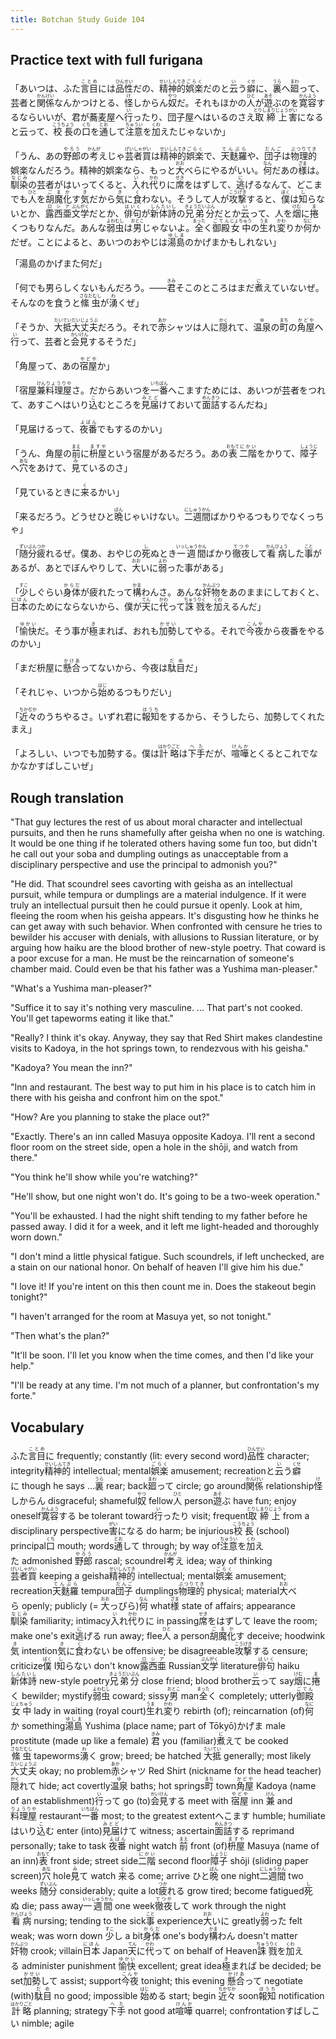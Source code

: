 ```yaml
---
title: Botchan Study Guide 104
---
```


## Practice text with full furigana

<p>
「あいつは、ふた<ruby><rb>言目</rb><rt>ことめ</rt></ruby>には<ruby><rb>品性</rb><rt>ひんせい</rt></ruby>だの、<ruby><rb>精神的</rb><rt>せいしんてき</rt></ruby><ruby><rb>娯楽</rb><rt>ごらく</rt></ruby>だのと<ruby><rb>云</rb><rt>い</rt></ruby>う<ruby><rb>癖</rb><rt>くせ</rt></ruby>に、<ruby><rb>裏</rb><rt>うら</rt></ruby>へ<ruby><rb>廻</rb><rt>まわ</rt></ruby>って、芸者と<ruby><rb>関係</rb><rt>かんけい</rt></ruby>なんかつけとる、<ruby><rb>怪</rb><rt>け</rt></ruby>しからん<ruby><rb>奴</rb><rt>やつ</rt></ruby>だ。それもほかの<ruby><rb>人</rb><rt>ひと</rt></ruby>が<ruby><rb>遊</rb><rt>あそ</rt></ruby>ぶのを<ruby><rb>寛容</rb><rt>かんよう</rt></ruby>するならいいが、君が蕎麦屋へ<ruby><rb>行</rb><rt>い</rt></ruby>ったり、団子屋へはいるのさえ<ruby><rb>取締上</rb><rt>とりしまりじょう</rt></ruby><ruby><rb>害</rb><rt>がい</rt></ruby>になると云って、<ruby><rb>校長</rb><rt>こうちょう</rt></ruby>の<ruby><rb>口</rb><rt>くち</rt></ruby>を<ruby><rb>通</rb><rt>とお</rt></ruby>して<ruby><rb>注意</rb><rt>ちゅうい</rt></ruby>を<ruby><rb>加</rb><rt>くわ</rt></ruby>えたじゃないか」
</p>

<p>
「うん、あの<ruby><rb>野郎</rb><rt>やろう</rt></ruby>の<ruby><rb>考</rb><rt>かんが</rt></ruby>えじゃ<ruby><rb>芸者買</rb><rt>げいしゃがい</rt></ruby>は<ruby><rb>精神的</rb><rt>せいしんてき</rt></ruby><ruby><rb>娯楽</rb><rt>ごらく</rt></ruby>で、<ruby><rb>天麩羅</rb><rt>てんぷら</rt></ruby>や、<ruby><rb>団子</rb><rt>だんご</rt></ruby>は<ruby><rb>物理的</rb><rt>ぶつりてき</rt></ruby>娯楽なんだろう。精神的娯楽なら、もっと<ruby><rb>大</rb><rt>おお</rt></ruby>べらにやるがいい。<ruby><rb>何</rb><rt>なん</rt></ruby>だあの<ruby><rb>様</rb><rt>ざま</rt></ruby>は。<ruby><rb>馴染</rb><rt>なじみ</rt></ruby>の芸者がはいってくると、<ruby><rb>入</rb><rt>い</rt></ruby>れ<ruby><rb>代</rb><rt>かわ</rt></ruby>りに<ruby><rb>席</rb><rt>せき</rt></ruby>をはずして、<ruby><rb>逃</rb><rt>に</rt></ruby>げるなんて、どこまでも<ruby><rb>人</rb><rt>ひと</rt></ruby>を<ruby><rb>胡魔化</rb><rt>ごまか</rt></ruby>す<ruby><rb>気</rb><rt>き</rt></ruby>だから<ruby><rb>気</rb><rt>き</rt></ruby>に<ruby><rb>食</rb><rt>く</rt></ruby>わない。そうして人が<ruby><rb>攻撃</rb><rt>こうげき</rt></ruby>すると、<ruby><rb>僕</rb><rt>ぼく</rt></ruby>は<ruby><rb>知</rb><rt>し</rt></ruby>らないとか、<ruby><rb>露西亜</rb><rt>ロシア</rt></ruby><ruby><rb>文学</rb><rt>ぶんがく</rt></ruby>だとか、<ruby><rb>俳句</rb><rt>はいく</rt></ruby>が<ruby><rb>新体詩</rb><rt>しんたいし</rt></ruby>の<ruby><rb>兄弟分</rb><rt>きょうだいぶん</rt></ruby>だとか<ruby><rb>云</rb><rt>い</rt></ruby>って、人を<ruby><rb>烟</rb><rt>けむ</rt></ruby>に<ruby><rb>捲</rb><rt>ま</rt></ruby>くつもりなんだ。あんな<ruby><rb>弱虫</rb><rt>よわむし</rt></ruby>は<ruby><rb>男</rb><rt>おとこ</rt></ruby>じゃないよ。<ruby><rb>全</rb><rt>まった</rt></ruby>く<ruby><rb>御殿</rb><rt>ごてん</rt></ruby><ruby><rb>女中</rb><rt>じょちゅう</rt></ruby>の<ruby><rb>生</rb><rt>うま</rt></ruby>れ<ruby><rb>変</rb><rt>かわ</rt></ruby>りか<ruby><rb>何</rb><rt>なに</rt></ruby>かだぜ。ことによると、あいつのおやじは<ruby><rb>湯島</rb><rt>ゆしま</rt></ruby>のかげまかもしれない」
</p>

「湯島のかげまた何だ」

<p>
「何でも男らしくないもんだろう。――<ruby><rb>君</rb><rt>きみ</rt></ruby>そこのところはまだ<ruby><rb>煮</rb><rt>に</rt></ruby>えていないぜ。そんなのを食うと<ruby><rb>絛虫</rb><rt>さなだむし</rt></ruby>が<ruby><rb>湧</rb><rt>わ</rt></ruby>くぜ」
</p>

<p>
「そうか、<ruby><rb>大抵</rb><rt>たいてい</rt></ruby><ruby><rb>大丈夫</rb><rt>だいじょうぶ</rt></ruby>だろう。それで<ruby><rb>赤</rb><rt>あか</rt></ruby>シャツは人に<ruby><rb>隠</rb><rt>かく</rt></ruby>れて、<ruby><rb>温泉</rb><rt>ゆ</rt></ruby>の<ruby><rb>町</rb><rt>まち</rt></ruby>の<ruby><rb>角屋</rb><rt>かどや</rt></ruby>へ<ruby><rb>行</rb><rt>い</rt></ruby>って、芸者と<ruby><rb>会見</rb><rt>かいけん</rt></ruby>するそうだ」
</p>

<p>
「角屋って、あの<ruby><rb>宿屋</rb><rt>やどや</rt></ruby>か」
</p>

<p>
「宿屋<ruby><rb>兼</rb><rt>けん</rt></ruby><ruby><rb>料理屋</rb><rt>りょうりや</rt></ruby>さ。だからあいつを<ruby><rb>一番</rb><rt>いちばん</rt></ruby>へこますためには、あいつが芸者をつれて、あすこへはいり<ruby><rb>込</rb><rt>こ</rt></ruby>むところを<ruby><rb>見届</rb><rt>みとど</rt></ruby>けておいて<ruby><rb>面詰</rb><rt>めんきつ</rt></ruby>するんだね」
</p>

<p>
「見届けるって、<ruby><rb>夜番</rb><rt>よばん</rt></ruby>でもするのかい」
</p>

<p>
「うん、角屋の<ruby><rb>前</rb><rt>まえ</rt></ruby>に<ruby><rb>枡屋</rb><rt>ますや</rt></ruby>という宿屋があるだろう。あの<ruby><rb>表</rb><rt>おもて</rt></ruby><ruby><rb>二階</rb><rt>にかい</rt></ruby>をかりて、<ruby><rb>障子</rb><rt>しょうじ</rt></ruby>へ<ruby><rb>穴</rb><rt>あな</rt></ruby>をあけて、<ruby><rb>見</rb><rt>み</rt></ruby>ているのさ」
</p>

<p>
「見ているときに<ruby><rb>来</rb><rt>く</rt></ruby>るかい」
</p>

<p>
「来るだろう。どうせひと<ruby><rb>晩</rb><rt>ばん</rt></ruby>じゃいけない。<ruby><rb>二週間</rb><rt>にしゅうかん</rt></ruby>ばかりやるつもりでなくっちゃ」
</p>

<p>
「<ruby><rb>随分</rb><rt>ずいぶん</rt></ruby><ruby><rb>疲</rb><rt>つか</rt></ruby>れるぜ。僕あ、おやじの<ruby><rb>死</rb><rt>し</rt></ruby>ぬとき<ruby><rb>一週間</rb><rt>いっしゅうかん</rt></ruby>ばかり<ruby><rb>徹夜</rb><rt>てつや</rt></ruby>して<ruby><rb>看病</rb><rt>かんびょう</rt></ruby>した<ruby><rb>事</rb><rt>こと</rt></ruby>があるが、あとでぼんやりして、<ruby><rb>大</rb><rt>おお</rt></ruby>いに<ruby><rb>弱</rb><rt>よわ</rt></ruby>った事がある」
</p>

<p>
「<ruby><rb>少</rb><rt>すこ</rt></ruby>しぐらい<ruby><rb>身体</rb><rt>からだ</rt></ruby>が疲れたって<ruby><rb>構</rb><rt>かま</rt></ruby>わんさ。あんな<ruby><rb>奸物</rb><rt>かんぶつ</rt></ruby>をあのままにしておくと、<ruby><rb>日本</rb><rt>にほん</rt></ruby>のためにならないから、僕が<ruby><rb>天</rb><rt>てん</rt></ruby>に<ruby><rb>代</rb><rt>かわ</rt></ruby>って<ruby><rb>誅戮</rb><rt>ちゅうりく</rt></ruby>を<ruby><rb>加</rb><rt>くわ</rt></ruby>えるんだ」
</p>

<p>
「<ruby><rb>愉快</rb><rt>ゆかい</rt></ruby>だ。そう事が<ruby><rb>極</rb><rt>き</rt></ruby>まれば、おれも<ruby><rb>加勢</rb><rt>かせい</rt></ruby>してやる。それで<ruby><rb>今夜</rb><rt>こんや</rt></ruby>から夜番をやるのかい」
</p>

<p>
「まだ枡屋に<ruby><rb>懸合</rb><rt>かけあ</rt></ruby>ってないから、今夜は<ruby><rb>駄目</rb><rt>だめ</rt></ruby>だ」
</p>

<p>
「それじゃ、いつから<ruby><rb>始</rb><rt>はじ</rt></ruby>めるつもりだい」
</p>

<p>
「<ruby><rb>近々</rb><rt>ちかぢか</rt></ruby>のうちやるさ。いずれ君に<ruby><rb>報知</rb><rt>ほうち</rt></ruby>をするから、そうしたら、加勢してくれたまえ」
</p>

<p>
「よろしい、いつでも加勢する。僕は<ruby><rb>計略</rb><rt>はかりごと</rt></ruby>は<ruby><rb>下手</rb><rt>へた</rt></ruby>だが、<ruby><rb>喧嘩</rb><rt>けんか</rt></ruby>とくるとこれでなかなかすばしこいぜ」
</p>


## Rough translation

"That guy lectures the rest of us about moral character and intellectual pursuits, and then he runs shamefully after geisha when no one is watching. It would be one thing if he tolerated others having some fun too, but didn't he call out your soba and dumpling outings as unacceptable from a disciplinary perspective and use the principal to admonish you?"

"He did. That scoundrel sees cavorting with geisha as an intellectual pursuit, while tempura or dumplings are a material indulgence. If it were truly an intellectual pursuit then he could pursue it openly. Look at him, fleeing the room when his geisha appears. It's disgusting how he thinks he can get away with such behavior. When confronted with censure he tries to bewilder his accuser with denials, with allusions to Russian literature, or by arguing how haiku are the blood brother of new-style poetry. That coward is a poor excuse for a man. He must be the reincarnation of someone's chamber maid. Could even be that his father was a Yushima man-pleaser."

"What's a Yushima man-pleaser?"

"Suffice it to say it's nothing very masculine. ... That part's not cooked. You'll get tapeworms eating it like that."

"Really? I think it's okay. Anyway, they say that Red Shirt makes clandestine visits to Kadoya, in the hot springs town, to rendezvous with his geisha."

"Kadoya? You mean the inn?"

"Inn and restaurant. The best way to put him in his place is to catch him in there with his geisha and confront him on the spot."

"How? Are you planning to stake the place out?"

"Exactly. There's an inn called Masuya opposite Kadoya. I'll rent a second floor room on the street side, open a hole in the shōji, and watch from there."

"You think he'll show while you're watching?"

"He'll show, but one night won't do. It's going to be a two-week operation."

"You'll be exhausted. I had the night shift tending to my father before he passed away. I did it for a week, and it left me light-headed and thoroughly worn down."

"I don't mind a little physical fatigue. Such scoundrels, if left unchecked, are a stain on our national honor. On behalf of heaven I'll give him his due."

"I love it! If you're intent on this then count me in. Does the stakeout begin tonight?"

"I haven't arranged for the room at Masuya yet, so not tonight."

"Then what's the plan?"

"It'll be soon. I'll let you know when the time comes, and then I'd like your help."

"I'll be ready at any time. I'm not much of a planner, but confrontation's my forte."


## Vocabulary

<p>
<span className="vocabstudy">ふた<ruby><rb>言目</rb><rt>ことめ</rt></ruby>に&nbsp;frequently; constantly (lit: every second word)</span><span className="vocabstudy"><ruby><rb>品性</rb><rt>ひんせい</rt></ruby>&nbsp;character; integrity</span><span className="vocabstudy"><ruby><rb>精神的</rb><rt>せいしんてき</rt></ruby>&nbsp;intellectual; mental</span><span className="vocabstudy"><ruby><rb>娯楽</rb><rt>ごらく</rt></ruby>&nbsp;amusement; recreation</span><span className="vocabstudy">と<ruby><rb>云</rb><rt>い</rt></ruby>う<ruby><rb>癖</rb><rt>くせ</rt></ruby>に&nbsp;though he says ...</span><span className="vocabstudy"><ruby><rb>裏</rb><rt>うら</rt></ruby>&nbsp;rear; back</span><span className="vocabstudy"><ruby><rb>廻</rb><rt>まわ</rt></ruby>って&nbsp;circle; go around</span><span className="vocabstudy"><ruby><rb>関係</rb><rt>かんけい</rt></ruby>&nbsp;relationship</span><span className="vocabstudy"><ruby><rb>怪</rb><rt>け</rt></ruby>しからん&nbsp;disgraceful; shameful</span><span className="vocabstudy"><ruby><rb>奴</rb><rt>やつ</rt></ruby>&nbsp;fellow</span><span className="vocabstudy"><ruby><rb>人</rb><rt>ひと</rt></ruby>&nbsp;person</span><span className="vocabstudy"><ruby><rb>遊</rb><rt>あそ</rt></ruby>ぶ&nbsp;have fun; enjoy oneself</span><span className="vocabstudy"><ruby><rb>寛容</rb><rt>かんよう</rt></ruby>する&nbsp;be tolerant toward</span><span className="vocabstudy"><ruby><rb>行</rb><rt>い</rt></ruby>ったり&nbsp;visit; frequent</span><span className="vocabstudy"><ruby><rb>取締上</rb><rt>とりしまりじょう</rt></ruby>&nbsp;from a disciplinary perspective</span><span className="vocabstudy"><ruby><rb>害</rb><rt>がい</rt></ruby>になる&nbsp;do harm; be injurious</span><span className="vocabstudy"><ruby><rb>校長</rb><rt>こうちょう</rt></ruby>&nbsp;(school) principal</span><span className="vocabstudy"><ruby><rb>口</rb><rt>くち</rt></ruby>&nbsp;mouth; words</span><span className="vocabstudy"><ruby><rb>通</rb><rt>とお</rt></ruby>して&nbsp;through; by way of</span><span className="vocabstudy"><ruby><rb>注意</rb><rt>ちゅうい</rt></ruby>を<ruby><rb>加</rb><rt>くわ</rt></ruby>えた&nbsp;admonished</span>
<span className="vocabstudy"><ruby><rb>野郎</rb><rt>やろう</rt></ruby>&nbsp;rascal; scoundrel</span><span className="vocabstudy"><ruby><rb>考</rb><rt>かんが</rt></ruby>え&nbsp;idea; way of thinking</span><span className="vocabstudy"><ruby><rb>芸者買</rb><rt>げいしゃがい</rt></ruby>&nbsp;keeping a geisha</span><span className="vocabstudy"><ruby><rb>精神的</rb><rt>せいしんてき</rt></ruby>&nbsp;intellectual; mental</span><span className="vocabstudy"><ruby><rb>娯楽</rb><rt>ごらく</rt></ruby>&nbsp;amusement; recreation</span><span className="vocabstudy"><ruby><rb>天麩羅</rb><rt>てんぷら</rt></ruby>&nbsp;tempura</span><span className="vocabstudy"><ruby><rb>団子</rb><rt>だんご</rt></ruby>&nbsp;dumplings</span><span className="vocabstudy"><ruby><rb>物理的</rb><rt>ぶつりてき</rt></ruby>&nbsp;physical; material</span><span className="vocabstudy"><ruby><rb>大</rb><rt>おお</rt></ruby>べら&nbsp;openly; publicly (= <ruby><rb>大</rb><rt>おお</rt></ruby>っぴら)</span><span className="vocabstudy"><ruby><rb>何</rb><rt>なん</rt></ruby>&nbsp;what</span><span className="vocabstudy"><ruby><rb>様</rb><rt>ざま</rt></ruby>&nbsp;state of affairs; appearance</span><span className="vocabstudy"><ruby><rb>馴染</rb><rt>なじみ</rt></ruby>&nbsp;familiarity; intimacy</span><span className="vocabstudy"><ruby><rb>入</rb><rt>い</rt></ruby>れ<ruby><rb>代</rb><rt>かわ</rt></ruby>りに&nbsp;in passing</span><span className="vocabstudy"><ruby><rb>席</rb><rt>せき</rt></ruby>をはずして&nbsp;leave the room; make one's exit</span><span className="vocabstudy"><ruby><rb>逃</rb><rt>に</rt></ruby>げる&nbsp;run away; flee</span><span className="vocabstudy"><ruby><rb>人</rb><rt>ひと</rt></ruby>&nbsp;a person</span><span className="vocabstudy"><ruby><rb>胡魔化</rb><rt>ごまか</rt></ruby>す&nbsp;deceive; hoodwink</span><span className="vocabstudy"><ruby><rb>気</rb><rt>き</rt></ruby>&nbsp;intention</span><span className="vocabstudy"><ruby><rb>気</rb><rt>き</rt></ruby>に<ruby><rb>食</rb><rt>く</rt></ruby>わない&nbsp;be offensive; be disagreeable</span><span className="vocabstudy"><ruby><rb>攻撃</rb><rt>こうげき</rt></ruby>する&nbsp;censure; criticize</span><span className="vocabstudy"><ruby><rb>僕</rb><rt>ぼく</rt></ruby>&nbsp;I</span><span className="vocabstudy"><ruby><rb>知</rb><rt>し</rt></ruby>らない&nbsp;don't know</span><span className="vocabstudy"><ruby><rb>露西亜</rb><rt>ロシア</rt></ruby>&nbsp;Russian</span><span className="vocabstudy"><ruby><rb>文学</rb><rt>ぶんがく</rt></ruby>&nbsp;literature</span><span className="vocabstudy"><ruby><rb>俳句</rb><rt>はいく</rt></ruby>&nbsp;haiku</span><span className="vocabstudy"><ruby><rb>新体詩</rb><rt>しんたいし</rt></ruby>&nbsp;new-style poetry</span><span className="vocabstudy"><ruby><rb>兄弟分</rb><rt>きょうだいぶん</rt></ruby>&nbsp;close friend; blood brother</span><span className="vocabstudy"><ruby><rb>云</rb><rt>い</rt></ruby>って&nbsp;say</span><span className="vocabstudy"><ruby><rb>烟</rb><rt>けむ</rt></ruby>に<ruby><rb>捲</rb><rt>ま</rt></ruby>く&nbsp;bewilder; mystify</span><span className="vocabstudy"><ruby><rb>弱虫</rb><rt>よわむし</rt></ruby>&nbsp;coward; sissy</span><span className="vocabstudy"><ruby><rb>男</rb><rt>おとこ</rt></ruby>&nbsp;man</span><span className="vocabstudy"><ruby><rb>全</rb><rt>まった</rt></ruby>く&nbsp;completely; utterly</span><span className="vocabstudy"><ruby><rb>御殿</rb><rt>ごてん</rt></ruby><ruby><rb>女中</rb><rt>じょちゅう</rt></ruby>&nbsp;lady in waiting (royal court)</span><span className="vocabstudy"><ruby><rb>生</rb><rt>うま</rt></ruby>れ<ruby><rb>変</rb><rt>かわ</rt></ruby>り&nbsp;rebirth (of); reincarnation (of)</span><span className="vocabstudy"><ruby><rb>何</rb><rt>なに</rt></ruby>か&nbsp;something</span><span className="vocabstudy"><ruby><rb>湯島</rb><rt>ゆしま</rt></ruby>&nbsp;Yushima (place name; part of Tōkyō)</span><span className="vocabstudy">かげま&nbsp;male prostitute (made up like a female)</span>
<span className="vocabstudy"><ruby><rb>君</rb><rt>きみ</rt></ruby>&nbsp;you (familiar)</span><span className="vocabstudy"><ruby><rb>煮</rb><rt>に</rt></ruby>えて&nbsp;be cooked</span><span className="vocabstudy"><ruby><rb>絛虫</rb><rt>さなだむし</rt></ruby>&nbsp;tapeworms</span><span className="vocabstudy"><ruby><rb>湧</rb><rt>わ</rt></ruby>く&nbsp;grow; breed; be hatched</span>
<span className="vocabstudy"><ruby><rb>大抵</rb><rt>たいてい</rt></ruby>&nbsp;generally; most likely</span><span className="vocabstudy"><ruby><rb>大丈夫</rb><rt>だいじょうぶ</rt></ruby>&nbsp;okay; no problem</span><span className="vocabstudy"><ruby><rb>赤</rb><rt>あか</rt></ruby>シャツ&nbsp;Red Shirt (nickname for the head teacher)</span><span className="vocabstudy"><ruby><rb>隠</rb><rt>かく</rt></ruby>れて&nbsp;hide; act covertly</span><span className="vocabstudy"><ruby><rb>温泉</rb><rt>ゆ</rt></ruby>&nbsp;baths; hot springs</span><span className="vocabstudy"><ruby><rb>町</rb><rt>まち</rt></ruby>&nbsp;town</span><span className="vocabstudy"><ruby><rb>角屋</rb><rt>かどや</rt></ruby>&nbsp;Kadoya (name of an establishment)</span><span className="vocabstudy"><ruby><rb>行</rb><rt>い</rt></ruby>って&nbsp;go (to)</span><span className="vocabstudy"><ruby><rb>会見</rb><rt>かいけん</rt></ruby>する&nbsp;meet with</span>
<span className="vocabstudy"><ruby><rb>宿屋</rb><rt>やどや</rt></ruby>&nbsp;inn</span>
<span className="vocabstudy"><ruby><rb>兼</rb><rt>けん</rt></ruby>&nbsp;and</span><span className="vocabstudy"><ruby><rb>料理屋</rb><rt>りょうりや</rt></ruby>&nbsp;restaurant</span><span className="vocabstudy"><ruby><rb>一番</rb><rt>いちばん</rt></ruby>&nbsp;most; to the greatest extent</span><span className="vocabstudy">へこます&nbsp;humble; humiliate</span><span className="vocabstudy">はいり<ruby><rb>込</rb><rt>こ</rt></ruby>む&nbsp;enter (into)</span><span className="vocabstudy"><ruby><rb>見届</rb><rt>みとど</rt></ruby>けて&nbsp;witness; ascertain</span><span className="vocabstudy"><ruby><rb>面詰</rb><rt>めんきつ</rt></ruby>する&nbsp;reprimand personally; take to task</span>
<span className="vocabstudy"><ruby><rb>夜番</rb><rt>よばん</rt></ruby>&nbsp;night watch</span>
<span className="vocabstudy"><ruby><rb>前</rb><rt>まえ</rt></ruby>&nbsp;front (of)</span><span className="vocabstudy"><ruby><rb>枡屋</rb><rt>ますや</rt></ruby>&nbsp;Masuya (name of an inn)</span><span className="vocabstudy"><ruby><rb>表</rb><rt>おもて</rt></ruby>&nbsp;front side; street side</span><span className="vocabstudy"><ruby><rb>二階</rb><rt>にかい</rt></ruby>&nbsp;second floor</span><span className="vocabstudy"><ruby><rb>障子</rb><rt>しょうじ</rt></ruby>&nbsp;shōji (sliding paper screen)</span><span className="vocabstudy"><ruby><rb>穴</rb><rt>あな</rt></ruby>&nbsp;hole</span><span className="vocabstudy"><ruby><rb>見</rb><rt>み</rt></ruby>て&nbsp;watch</span>
<span className="vocabstudy"><ruby><rb>来</rb><rt>く</rt></ruby>る&nbsp;come; arrive</span>
<span className="vocabstudy">ひと<ruby><rb>晩</rb><rt>ばん</rt></ruby>&nbsp;one night</span><span className="vocabstudy"><ruby><rb>二週間</rb><rt>にしゅうかん</rt></ruby>&nbsp;two weeks</span>
<span className="vocabstudy"><ruby><rb>随分</rb><rt>ずいぶん</rt></ruby>&nbsp;considerably; quite a lot</span><span className="vocabstudy"><ruby><rb>疲</rb><rt>つか</rt></ruby>れる&nbsp;grow tired; become fatigued</span><span className="vocabstudy"><ruby><rb>死</rb><rt>し</rt></ruby>ぬ&nbsp;die; pass away</span><span className="vocabstudy"><ruby><rb>一週間</rb><rt>いっしゅうかん</rt></ruby>&nbsp;one week</span><span className="vocabstudy"><ruby><rb>徹夜</rb><rt>てつや</rt></ruby>して&nbsp;work through the night</span><span className="vocabstudy"><ruby><rb>看病</rb><rt>かんびょう</rt></ruby>&nbsp;nursing; tending to the sick</span><span className="vocabstudy"><ruby><rb>事</rb><rt>こと</rt></ruby>&nbsp;experience</span><span className="vocabstudy"><ruby><rb>大</rb><rt>おお</rt></ruby>いに&nbsp;greatly</span><span className="vocabstudy"><ruby><rb>弱</rb><rt>よわ</rt></ruby>った&nbsp;felt weak; was worn down</span>
<span className="vocabstudy"><ruby><rb>少</rb><rt>すこ</rt></ruby>し&nbsp;a bit</span><span className="vocabstudy"><ruby><rb>身体</rb><rt>からだ</rt></ruby>&nbsp;one's body</span><span className="vocabstudy"><ruby><rb>構</rb><rt>かま</rt></ruby>わん&nbsp;doesn't matter</span><span className="vocabstudy"><ruby><rb>奸物</rb><rt>かんぶつ</rt></ruby>&nbsp;crook; villain</span><span className="vocabstudy"><ruby><rb>日本</rb><rt>にほん</rt></ruby>&nbsp;Japan</span><span className="vocabstudy"><ruby><rb>天</rb><rt>てん</rt></ruby>に<ruby><rb>代</rb><rt>かわ</rt></ruby>って&nbsp;on behalf of Heaven</span><span className="vocabstudy"><ruby><rb>誅戮</rb><rt>ちゅうりく</rt></ruby>を<ruby><rb>加</rb><rt>くわ</rt></ruby>える&nbsp;administer punishment</span>
<span className="vocabstudy"><ruby><rb>愉快</rb><rt>ゆかい</rt></ruby>&nbsp;excellent; great idea</span><span className="vocabstudy"><ruby><rb>極</rb><rt>き</rt></ruby>まれば&nbsp;be decided; be set</span><span className="vocabstudy"><ruby><rb>加勢</rb><rt>かせい</rt></ruby>して&nbsp;assist; support</span><span className="vocabstudy"><ruby><rb>今夜</rb><rt>こんや</rt></ruby>&nbsp;tonight; this evening</span>
<span className="vocabstudy"><ruby><rb>懸合</rb><rt>かけあ</rt></ruby>って&nbsp;negotiate (with)</span><span className="vocabstudy"><ruby><rb>駄目</rb><rt>だめ</rt></ruby>&nbsp;no good; impossible</span>
<span className="vocabstudy"><ruby><rb>始</rb><rt>はじ</rt></ruby>める&nbsp;start; begin</span>
<span className="vocabstudy"><ruby><rb>近々</rb><rt>ちかぢか</rt></ruby>&nbsp;soon</span><span className="vocabstudy"><ruby><rb>報知</rb><rt>ほうち</rt></ruby>&nbsp;notification</span>
<span className="vocabstudy"><ruby><rb>計略</rb><rt>はかりごと</rt></ruby>&nbsp;planning; strategy</span><span className="vocabstudy"><ruby><rb>下手</rb><rt>へた</rt></ruby>&nbsp;not good at</span><span className="vocabstudy"><ruby><rb>喧嘩</rb><rt>けんか</rt></ruby>&nbsp;quarrel; confrontation</span><span className="vocabstudy">すばしこい&nbsp;nimble; agile</span>
</p>
